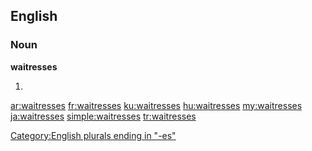 ==English==
===Noun===
'''waitresses'''
# {{plural of|waitress}}

[[Category:English plurals ending in "-es"]]

[[ar:waitresses]]
[[fr:waitresses]]
[[ku:waitresses]]
[[hu:waitresses]]
[[my:waitresses]]
[[ja:waitresses]]
[[simple:waitresses]]
[[tr:waitresses]]